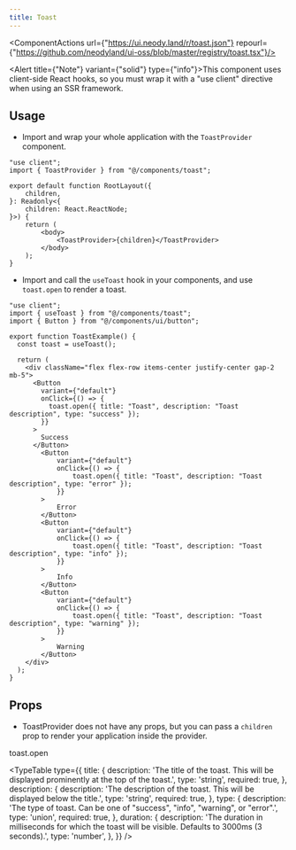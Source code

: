 ```yaml
---
title: Toast
---
```



<ComponentActions url={"https://ui.neody.land/r/toast.json"} repourl={"https://github.com/neodyland/ui-oss/blob/master/registry/toast.tsx"}/>

<ToastExample/>

<Alert title={"Note"} variant={"solid"} type={"info"}>This component uses client-side React hooks, so you must wrap it with a "use client" directive when using an SSR framework.</Alert>

## Usage
- Import and wrap your whole application with the `ToastProvider` component.

```tsx
"use client";
import { ToastProvider } from "@/components/toast";

export default function RootLayout({
	children,
}: Readonly<{
	children: React.ReactNode;
}>) {
	return (
		<body>
			<ToastProvider>{children}</ToastProvider>
		</body>
	);
}
```

- Import and call the `useToast` hook in your components, and use `toast.open` to render a toast.

```tsx
"use client";
import { useToast } from "@/components/toast";
import { Button } from "@/components/ui/button";

export function ToastExample() {
  const toast = useToast();

  return (
    <div className="flex flex-row items-center justify-center gap-2 mb-5">
      <Button
        variant={"default"}
        onClick={() => {
          toast.open({ title: "Toast", description: "Toast description", type: "success" });
        }}
      >
        Success
      </Button>
        <Button
            variant={"default"}
            onClick={() => {
                toast.open({ title: "Toast", description: "Toast description", type: "error" });
            }}
        >
            Error
        </Button>
        <Button
            variant={"default"}
            onClick={() => {
                toast.open({ title: "Toast", description: "Toast description", type: "info" });
            }}
        >
            Info
        </Button>
        <Button
            variant={"default"}
            onClick={() => {
                toast.open({ title: "Toast", description: "Toast description", type: "warning" });
            }}
        >
            Warning
        </Button>
    </div>
  );
}
```

## Props

- ToastProvider does not have any props, but you can pass a `children` prop to render your application inside the provider.

toast.open

<TypeTable
    type={{
        title: {
            description:
                'The title of the toast. This will be displayed prominently at the top of the toast.',
            type: 'string',
            required: true,
        },
        description: {
            description:
                'The description of the toast. This will be displayed below the title.',
            type: 'string',
            required: true,
        },
        type: {
            description:
                'The type of toast. Can be one of "success", "info", "warning", or "error".',
            type: 'union',
            required: true,
        },
        duration: {
            description:
                'The duration in milliseconds for which the toast will be visible. Defaults to 3000ms (3 seconds).',
            type: 'number',
        },
    }}
/>